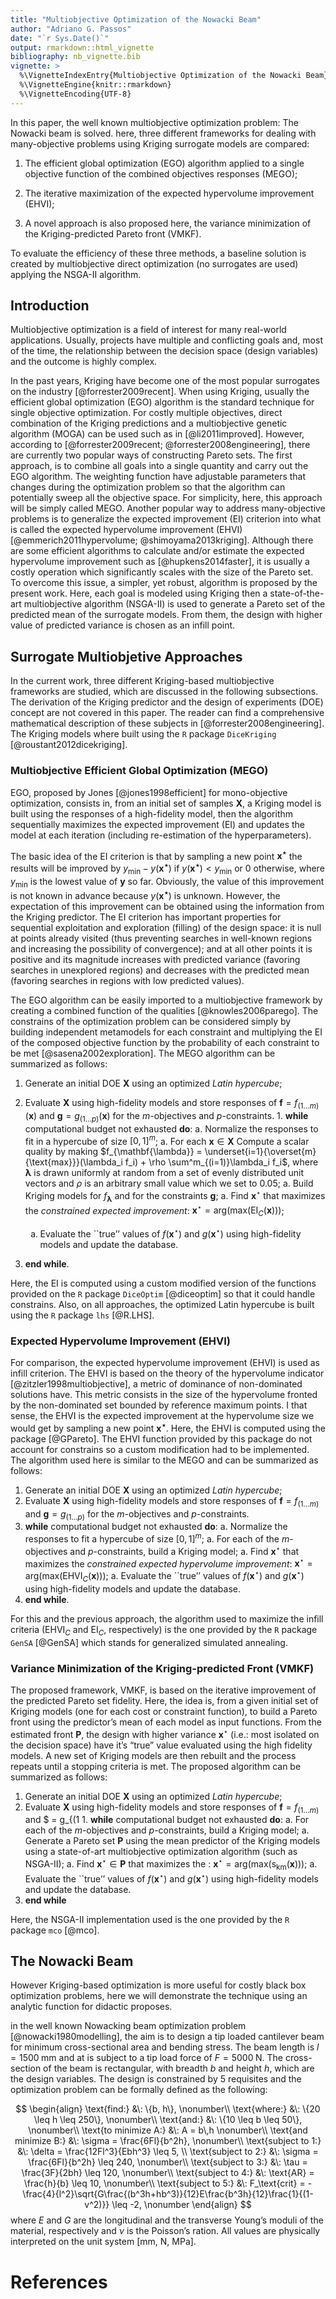```yaml
---
title: "Multiobjective Optimization of the Nowacki Beam"
author: "Adriano G. Passos"
date: "`r Sys.Date()`"
output: rmarkdown::html_vignette
bibliography: nb_vignette.bib
vignette: >
  %\VignetteIndexEntry{Multiobjective Optimization of the Nowacki Beam}
  %\VignetteEngine{knitr::rmarkdown}
  %\VignetteEncoding{UTF-8}
---
```


In this paper, the well known multiobjective optimization problem: The Nowacki beam is solved. here, three different frameworks for dealing with many-objective problems using Kriging surrogate models are compared:

  1. The efficient global optimization (EGO) algorithm applied to a single objective function of the combined objectives responses (MEGO);
  
  1. The iterative maximization of the expected hypervolume improvement (EHVI);
  
  1. A novel approach is also proposed here, the variance minimization of the Kriging-predicted Pareto front (VMKF). 

To evaluate the efficiency of these three methods, a baseline solution is created by multiobjective direct optimization (no surrogates are used) applying the NSGA-II algorithm.

## Introduction

Multiobjective optimization is a field of interest for many real-world applications. Usually, projects have multiple and conflicting goals and, most of the time, the relationship between the decision space (design variables) and the outcome is highly complex. 

In the past years, Kriging have become one of the most popular surrogates on the industry [@forrester2009recent]. When using Kriging, usually the efficient global optimization (EGO) algorithm is the standard technique for single objective optimization. For costly multiple objectives, direct combination of the Kriging predictions and a multiobjective genetic algorithm (MOGA) can be used such as in [@li2011improved]. However, according to [@forrester2009recent; @forrester2008engineering], there are currently two popular ways of constructing Pareto sets. The first approach, is to combine all goals into a single quantity and carry out the EGO algorithm. The weighting function have adjustable parameters that changes during the optimization problem so that the algorithm can potentially sweep all the objective space. For simplicity, here, this approach will be simply called MEGO. Another popular way to address many-objective problems is to generalize the expected improvement (EI) criterion into what is called the expected hypervolume improvement (EHVI) [@emmerich2011hypervolume; @shimoyama2013kriging]. Although there are some efficient algorithms to calculate and/or estimate the expected hypervolume improvement such as [@hupkens2014faster], it is usually a costly operation which significantly scales with the size of the Pareto set. To overcome this issue, a simpler, yet robust, algorithm is proposed by the present work. Here, each goal is modeled using Kriging then a state-of-the-art multiobjective algorithm (NSGA-II) is used to generate a Pareto set of the predicted mean of the surrogate models. From them, the design with higher value of predicted variance is chosen as an infill point.

## Surrogate Multiobjetive Approaches

In the current work, three different Kriging-based multiobjective frameworks are studied, which are discussed in the following subsections. The derivation of the Kriging predictor and the design of experiments (DOE) concept are not covered in this paper. The reader can find a comprehensive mathematical description of these subjects in [@forrester2008engineering]. The Kriging models where built using the `R` package `DiceKriging` [@roustant2012dicekriging].


### Multiobjective Efficient Global Optimization (MEGO)

EGO, proposed by Jones [@jones1998efficient] for mono-objective optimization, consists in, from an initial set of samples $\mathbf{X}$, a Kriging model is built using the responses of a high-fidelity model, then the algorithm sequentially maximizes the expected improvement (EI) and updates the model at each iteration (including re-estimation of the hyperparameters).

The basic idea of the EI criterion is that by sampling a new point $\mathbf{x^\star}$ the results will be improved by $y_\text{min} - y(\mathbf{x^\star})$ if $y(\mathbf{x^\star}) < y_\text{min}$ or $0$ otherwise, where $y_\text{min}$ is the lowest value of $\mathbf{y}$ so far. Obviously, the value of this improvement is not known in advance because $y(\mathbf{x^\star})$ is unknown. However, the expectation of this improvement can be obtained using the information from the Kriging predictor. The EI criterion has important properties for sequential exploitation and exploration (filling) of the design space: it is null at points already visited (thus preventing searches in well-known regions and increasing the possibility of convergence); and at all other points it is positive and its magnitude increases with predicted variance (favoring searches in unexplored regions) and decreases with the predicted mean (favoring searches in regions with low predicted values).

The EGO algorithm can be easily imported to a multiobjective framework by creating a combined function of the qualities [@knowles2006parego]. The constrains of the optimization problem can be considered simply by building independent metamodels for each constraint and multiplying the EI of the composed objective function by the probability of each constraint to be met [@sasena2002exploration]. The MEGO algorithm can be summarized as follows:

  1. Generate an initial DOE $\mathbf{X}$ using an optimized *Latin hypercube*;
	
  1. Evaluate $\mathbf{X}$ using high-fidelity models and store responses of $\mathbf{f}=f_{(1 \ldots m)}(\mathbf{x})$ and $\mathbf{g}=g_{(1 \ldots p)}(\mathbf{x})$ for the $m$-objectives and $p$-constraints.
	1. **while** computational budget not exhausted **do**:
    a. Normalize the responses to fit in a hypercube of size $[0,1]^m$;
    a. For each $\mathbf{x} \in \mathbf{X}$ Compute a scalar quality by making $f_{\mathbf{\lambda}} = \underset{i=1}{\overset{m}{\text{max}}}(\lambda_i f_i) + \rho \sum^m_{(i=1)}\lambda_i f_i$, where $\mathbf{\lambda}$ is drawn uniformly at random from a set of evenly distributed unit vectors and $\rho$ is an arbitrary small value which we set to $0.05$;
    a. Build Kriging models for $f_{\mathbf{\lambda}}$ and for the constraints $\mathbf{g}$;
    a. Find $\mathbf{x}^\star$ that maximizes the *constrained expected improvement*: $\mathbf{x}^\star = \text{arg}(\text{max}(\text{EI}_C(\mathbf{x})))$;
	  a. Evaluate the ``true'' values of $f(\mathbf{x}^\star$) and $g(\mathbf{x}^\star)$ using high-fidelity models and update the database.
  1. **end while**.

Here, the EI is computed using a custom modified version of the functions provided on the `R` package `DiceOptim` [@diceoptim] so that it could handle constrains. Also, on all approaches, the optimized Latin hypercube is built using the `R` package `lhs` [@R.LHS].

### Expected Hypervolume Improvement (EHVI)

For comparison, the expected hypervolume improvement (EHVI) is used as infill criterion. The EHVI is based on the theory of the hypervolume indicator [@zitzler1998multiobjective], a metric of dominance of non-dominated solutions have. This metric consists in the size of the hypervolume fronted by the non-dominated set bounded by reference maximum points. I that sense, the EHVI is the expected improvement at the hypervolume size we would get by sampling a new point $\mathbf{x^\star}$. Here, the EHVI is computed using the \R package \texttt{GPareto} [@GPareto]. The EHVI function provided by this package do not account for constrains so a custom modification had to be implemented. The algorithm used here is similar to the MEGO and can be summarized as follows:

  1. Generate an initial DOE $\mathbf{X}$ using an optimized *Latin hypercube*;
  1. Evaluate $\mathbf{X}$ using high-fidelity models and store responses of $\mathbf{f}=f_{(1 \ldots m)}$ and $\mathbf{g}=g_{(1 \ldots p)}$ for the $m$-objectives and $p$-constraints.
  1. **while** computational budget not exhausted **do**:
    a. Normalize the responses to fit a hypercube of size $[0,1]^m$;
    a. For each of the $m$-objectives and $p$-constraints, build a Kriging model;
    a. Find $\mathbf{x}^\star$ that maximizes the *constrained expected hypervolume improvement*: $\mathbf{x}^\star = \text{arg}(\text{max}(\text{EHVI}_C(\mathbf{x})))$;
    a. Evaluate the ``true'' values of $f(\mathbf{x}^\star$) and $g(\mathbf{x}^\star)$ using high-fidelity models and update the database.
  1. **end while**.


For this and the previous approach, the algorithm used to maximize the infill criteria ($\text{EHVI}_C$ and $\text{EI}_C$, respectively) is the one provided by the `R` package `GenSA` [@GenSA] which stands for generalized simulated annealing.

### Variance Minimization of the Kriging-predicted Front (VMKF)

The proposed framework, VMKF, is based on the iterative improvement of the predicted Pareto set fidelity. Here, the idea is, from a given initial set of Kriging models (one for each cost or constraint function), to build a Pareto front using the predictor's mean of each model as input functions. From the estimated front $\mathbf{P}$, the design with higher variance $\mathbf{x}^\star$ (i.e.: most isolated on the decision space) have it's "true" value evaluated using the high fidelity models. A new set of Kriging models are then rebuilt and the process repeats until a stopping criteria is met. The proposed algorithm can be summarized as follows:

  1. Generate an initial DOE $\mathbf{X}$ using an optimized *Latin hypercube*;
  1. Evaluate $\mathbf{X}$ using high-fidelity models and store responses of $\mathbf{f} = f_{(1 \ldots m)}$ and $\mathbf{g} = g_{(1   1. **while** computational budget not exhausted **do**:
    a. For each of the $m$-objectives and $p$-constraints, build a Kriging model;
    a. Generate a Pareto set $\mathbf{P}$ using the mean predictor of the Kriging models using a state-of-art multiobjective optimization algorithm (such as NSGA-II);
    a. Find $\mathbf{x}^\star \in \mathbf{P}$ that maximizes the \textsl{variance of the Kriging predictor}: $\mathbf{x}^\star = \text{arg}(\text{max}(\text{s}_\text{km}(\mathbf{x})))$;
    a. Evaluate the ``true'' values of $f(\mathbf{x}^\star$) and $g(\mathbf{x}^\star)$ using high-fidelity models and update the database.
  1. **end while**

Here, the NSGA-II implementation used is the one provided by the `R` package `mco` [@mco].

## The Nowacki Beam

However Kriging-based optimization is more useful for costly black box optimization problems, here we will demonstrate the technique using an analytic function for didactic proposes.

in the well known Nowacking beam optimization problem [@nowacki1980modelling], the aim is to design a tip loaded cantilever beam for minimum cross-sectional area and bending stress. The beam length is $l=1500\;\text{mm}$ and at is subject to a tip load force of $F=5000\;\text{N}$. The cross-section of the beam is rectangular, with breadth $b$ and height $h$, which are the design variables. The design is constrained by 5 requisites and the optimization problem can be formally defined as the following:

$$
\begin{align}
    \text{find:}            &\: \{b, h\}, \nonumber\\
    \text{where:}           &\:  \{20 \leq h \leq 250\}, \nonumber\\ 
    \text{and:}             &\: \{10 \leq b \leq 50\},  \nonumber\\ 
	\text{to minimize A:}   &\: A = b\,h \nonumber\\
	\text{and minimize B:}  &\: \sigma = \frac{6Fl}{b^2h}, \nonumber\\
	\text{subject to 1:}    &\: \delta = \frac{12Fl^3}{Ebh^3} \leq 5,  \\
	\text{subject to 2:}    &\: \sigma = \frac{6Fl}{b^2h} \leq 240,  \nonumber\\
	\text{subject to 3:}    &\: \tau = \frac{3F}{2bh} \leq 120,  \nonumber\\
	\text{subject to 4:}    &\: \text{AR} = \frac{h}{b} \leq 10,  \nonumber\\
	\text{subject to 5:}    &\: F_\text{crit} = -\frac{4}{l^2}\sqrt{G\frac{(b^3h+hb^3)}{12}E\frac{b^3h}{12}\frac{1}{(1-v^2)}} \leq -2, \nonumber
\end{align}
$$
where $E$ and $G$ are the longitudinal and the transverse Young's moduli of the material, respectively and $\nu$ is the Poisson's ration. All values are physically interpreted on the unit system $[\text{mm}$, $\text{N}$, $\text{MPa}]$. 





# References
